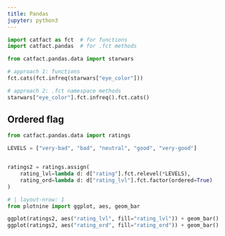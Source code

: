 ```yaml
---
title: Pandas
jupyter: python3
---
```



```python
import catfact as fct  # for functions
import catfact.pandas  # for .fct methods

from catfact.pandas.data import starwars
```


```python
# approach 1: functions
fct.cats(fct.infreq(starwars["eye_color"]))

# approach 2: .fct namespace methods
starwars["eye_color"].fct.infreq().fct.cats()
```

## Ordered flag


```python
from catfact.pandas.data import ratings

LEVELS = ["very-bad", "bad", "neutral", "good", "very-good"]


ratings2 = ratings.assign(
    rating_lvl=lambda d: d["rating"].fct.relevel(*LEVELS),
    rating_ord=lambda d: d["rating_lvl"].fct.factor(ordered=True)
)
```

```python
# | layout-nrow: 1
from plotnine import ggplot, aes, geom_bar

ggplot(ratings2, aes("rating_lvl", fill="rating_lvl")) + geom_bar()
ggplot(ratings2, aes("rating_ord", fill="rating_ord")) + geom_bar()
```